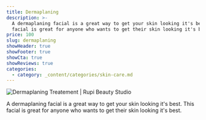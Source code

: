 ```yaml
---
title: Dermaplaning
description: >-
  A dermaplaning facial is a great way to get your skin looking it's best. This
  facial is great for anyone who wants to get their skin looking it's best.
price: 100
slug: dermaplaning
showHeader: true
showFooter: true
showCta: true
showReviews: true
categories:
  - category: _content/categories/skin-care.md
---
```


![Dermaplaning Treatement | Rupi Beauty Studio](/uploads/services/dermaplaning.webp 'Dermaplaning Treatement | Rupi Beauty Studio')

A dermaplaning facial is a great way to get your skin looking it's best. This facial is great for anyone who wants to get their skin looking it's best.
